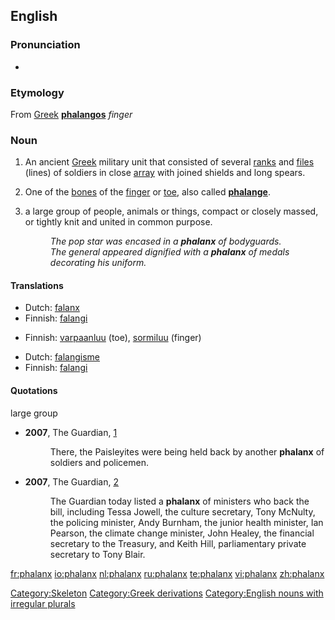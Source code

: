 {{see|Phalanx}}
{{wikipedia|dab=Phalanx}}
==English==
===Pronunciation===
*{{audio|en-us-phalanx.ogg|Audio (US)}}

===Etymology===
From [[w:Ancient Greek|Greek]] '''[[phalangos]]''' ''finger''

===Noun===
{{en-noun|es|pl2=phalanges}}

#{{italbrac|plural '''phalanxes'''}} An ancient [[Greek]] military unit that consisted of several [[rank]]s and [[file]]s (lines) of soldiers in close [[array]] with joined shields and long spears.
#{{italbrac|plural '''phalanges'''}} One of the [[bone]]s of the [[finger]] or [[toe]], also called '''[[phalange]]'''.
#{{italbrac|plural '''phalanxes'''}} a large group of people, animals or things, compact or closely massed, or tightly knit and united in common purpose.
#:''The pop star was encased in a '''phalanx''' of bodyguards.''
#:''The general appeared dignified with a '''phalanx''' of medals decorating his uniform.''

====Translations====
{{trans-top|ancient Greek military unit}}
*Dutch: [[falanx]]
*Finnish: [[falangi]]
{{trans-mid}}
{{trans-bottom}}

{{trans-top|finger or toe bone}}
*Finnish: [[varpaanluu]] (toe), [[sormiluu]] (finger)
{{trans-mid}}
{{trans-bottom}}

{{trans-top|large group of people}}
*Dutch: [[falangisme]]
*Finnish: [[falangi]]
{{trans-mid}}
{{trans-bottom}}

====Quotations====
;large group 
*'''2007''', The Guardian, [http://www.guardian.co.uk/commentisfree/story/0,,2073710,00.html]
*:There, the Paisleyites were being held back by another '''phalanx''' of soldiers and policemen. 
*'''2007''', The Guardian, [http://www.guardian.co.uk/freedom/Story/0,,2065311,00.html]
*:The Guardian today listed a '''phalanx''' of ministers who back the bill, including Tessa Jowell, the culture secretary, Tony McNulty, the policing minister, Andy Burnham, the junior health minister, Ian Pearson, the climate change minister, John Healey, the financial secretary to the Treasury, and Keith Hill, parliamentary private secretary to Tony Blair.

[[Category:Skeleton]]
[[Category:Greek derivations]]
[[Category:English nouns with irregular plurals]]

[[fr:phalanx]]
[[io:phalanx]]
[[nl:phalanx]]
[[ru:phalanx]]
[[te:phalanx]]
[[vi:phalanx]]
[[zh:phalanx]]